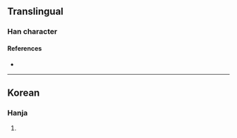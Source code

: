 {{character info/new}}
==Translingual==

===Han character===
{{Han char|rn=5|rad=乙|as=08|sn=9|four=22717|canj=BUN|ids=⿱乳乙}}

====References====
* {{Han ref|kx=0084.241|dkj=|dj=|hdz=|uh=3420|ud=13344|bh=|bd=}}

----

==Korean==

===Hanja===
{{ko-hanja|hangeul=율|rv=yul|mr=yul|y=yul}}

# {{rfdef|ko|sort=乙08}}
